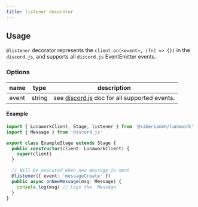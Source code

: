 ```yaml
---
title: listener decorator
---
```


## Usage

`@listener` decorator represents the `client.on(<event>, (fn) => {})` in the
`discord.js`, and supports all `discord.js` EventEmitter events.

### Options

| name  | type   | description                                                                                                                     |
| ----- | ------ | ------------------------------------------------------------------------------------------------------------------------------- |
| event | string | see [discord.js](https://discord.js.org/#/docs/main/stable/class/Client?scrollTo=e-channelCreate) doc for all supported events. |

#### Example

```typescript
import { LunaworkClient, Stage, listener } from '@siberianmh/lunawork'
import { Message } from 'discord.js'

export class ExampleStage extends Stage {
  public constructor(client: LunaworkClient) {
    super(client)
  }

  // Will be executed when new message is sent
  @listener({ event: 'messageCreate' })
  public async onNewMessage(msg: Message) {
    console.log(msg) // Logs the `Message`
  }
}
```

